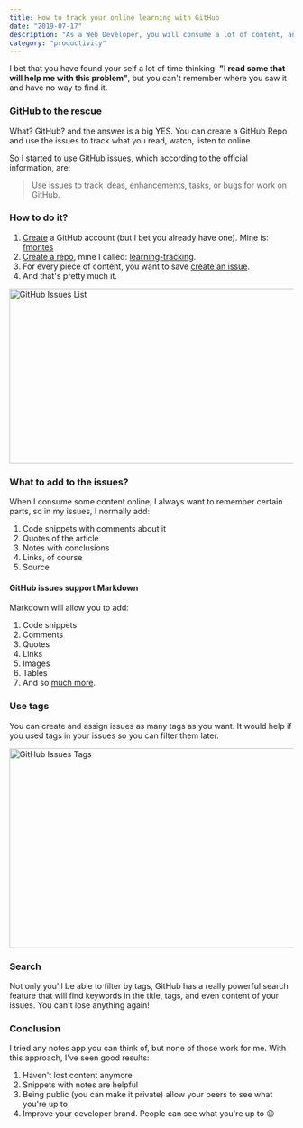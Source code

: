 ```yaml
---
title: How to track your online learning with GitHub
date: "2019-07-17"
description: "As a Web Developer, you will consume a lot of content, and you need a place to save and can get back anytime."
category: "productivity"
---
```


I bet that you have found your self a lot of time thinking: **"I read some that will help me with this problem"**, but you can't remember where you saw it and have no way to find it.

### GitHub to the rescue
What? GitHub? and the answer is a big YES. You can create a GitHub Repo and use the issues to track what you read, watch, listen to online.

So I started to use GitHub issues, which according to the official information, are:

> Use issues to track ideas, enhancements, tasks, or bugs for work on GitHub.


### How to do it?
1. [Create](https://github.com/join) a GitHub account (but I bet you already have one). Mine is: [fmontes](https://github.com/fmontes)
2. [Create a repo](https://help.github.com/en/articles/create-a-repo), mine I called: [learning-tracking](https://github.com/fmontes/learning-tracking).
3. For every piece of content, you want to save [create an issue](https://help.github.com/en/articles/creating-an-issue).
4. And that's pretty much it.

<Image src="/static/images/blog/how-to-track-your-online-learning-with-github/github-issues-list.jpg" alt="GitHub Issues List" width="653" height="310" />

### What to add to the issues?
When I consume some content online, I always want to remember certain parts, so in my issues, I normally add:

1. Code snippets with comments about it
2. Quotes of the article
3. Notes with conclusions
4. Links, of course
5. Source

#### GitHub issues support Markdown

Markdown will allow you to add:

1. Code snippets
2. Comments
3. Quotes
4. Links
5. Images
6. Tables
7. And so [much more](https://guides.github.com/features/mastering-markdown/).

### Use tags
You can create and assign issues as many tags as you want. It would help if you used tags in your issues so you can filter them later.

<Image src="/static/images/blog/how-to-track-your-online-learning-with-github/github-issues-tags.jpg" alt="GitHub Issues Tags" width="699" height="354" />

### Search
Not only you'll be able to filter by tags, GitHub has a really powerful search feature that will find keywords in the title, tags, and even content of your issues. You can't lose anything again!

### Conclusion
I tried any notes app you can think of, but none of those work for me. With this approach, I've seen good results:

1. Haven't lost content anymore
2. Snippets with notes are helpful
3. Being public (you can make it private) allow your peers to see what you're up to
4. Improve your developer brand. People can see what you're up to 😉


